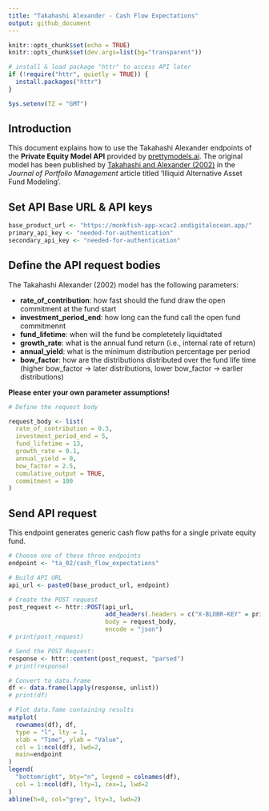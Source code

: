 ```yaml
---
title: "Takahashi Alexander - Cash Flow Expectations"
output: github_document
---
```


```r
knitr::opts_chunk$set(echo = TRUE)
knitr::opts_chunk$set(dev.args=list(bg="transparent"))

# install & load package "httr" to access API later
if (!require("httr", quietly = TRUE)) {
  install.packages("httr")
}

Sys.setenv(TZ = "GMT")

```

## Introduction

This document explains how to use the Takahashi Alexander endpoints of the **Private Equity Model API** provided by [prettymodels.ai](https://prettymodels.ai).
The original model has been published by [Takahashi and Alexander (2002)](https://doi.org/10.3905/jpm.2002.319836) in the *Journal of Portfolio Management* article titled 'Illiquid Alternative Asset Fund Modeling'.


## Set API Base URL & API keys

```r
base_product_url <- "https://monkfish-app-xcac2.ondigitalocean.app/"
primary_api_key <- "needed-for-authentication"
secondary_api_key <- "needed-for-authentication"

```

## Define the API request bodies

The Takahashi Alexander (2002) model has the following parameters:

- **rate_of_contribution**: how fast should the fund draw the open commitment at the fund start
- **investment_period_end**: how long can the fund call the open fund commitmennt
- **fund_lifetime**: when will the fund be completetely liquidtated
- **growth_rate**: what is the annual fund return (i.e., internal rate of return)
- **annual_yield**: what is the minimum distribution percentage per period
- **bow_factor**: how are the distributions distributed over the fund life time (higher bow_factor -> later distributions, lower bow_factor -> earlier distributions)

**Please enter your own parameter assumptions!**

```r

# Define the request body

request_body <- list(
  rate_of_contribution = 0.3,
  investment_period_end = 5,
  fund_lifetime = 13,
  growth_rate = 0.1,
  annual_yield = 0,
  bow_factor = 2.5,
  cumulative_output = TRUE,
  commitment = 100
)

```

## Send API request

This endpoint generates generic cash flow paths for a single private equity fund.

```r

# Choose one of these three endpoints
endpoint <- "ta_02/cash_flow_expectations"

# Build API URL
api_url <- paste0(base_product_url, endpoint)

# Create the POST request
post_request <- httr::POST(api_url,
                           add_headers(.headers = c("X-BLOBR-KEY" = primary_api_key)),
                           body = request_body,
                           encode = "json")
# print(post_request)

# Send the POST Request:
response <- httr::content(post_request, "parsed")
# print(response)

# Convert to data.frame
df <- data.frame(lapply(response, unlist))
# print(df)

# Plot data.fame containing results
matplot(
  rownames(df), df, 
  type = "l", lty = 1, 
  xlab = "Time", ylab = "Value", 
  col = 1:ncol(df), lwd=2,
  main=endpoint
)
legend(
  "bottomright", bty="n", legend = colnames(df), 
  col = 1:ncol(df), lty=1, cex=1, lwd=2
)
abline(h=0, col="grey", lty=3, lwd=2)

```

